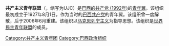 {{multiple issues|
{{expand|time=2016-08-23T18:52:40+00:00}}
{{refimprove|time=2016-08-23T18:52:40+00:00}}
{{unreferenced|time=2016-08-23T18:52:40+00:00}}
}}
'''共产主义青年联盟'''（{{lang-pt|União da Juventude Comunista}}，缩写为UJC）是[[巴西的共产党_(1992年)|巴西的共产党 (1992年)]]的[[青年翼|青年翼]]。该组织最初成立于1927年8月1日，作为当时的[[巴西的共产党|巴西共产党]]的青年翼。该组织曾一度解散，后于2006年6月重建。该组织以[[马克思列宁主义|马克思列宁主义]]为指导思想。该组织是[[世界民主青年联盟|世界民主青年联盟]]的成员。

[[Category:共产主义青年团|Category:共产主义青年团]]
[[Category:巴西政治组织|Category:巴西政治组织]]